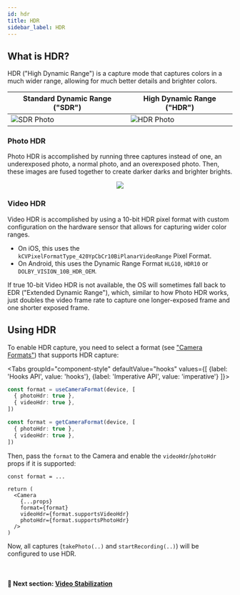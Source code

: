 ```yaml
---
id: hdr
title: HDR
sidebar_label: HDR
---
```



## What is HDR?

HDR ("High Dynamic Range") is a capture mode that captures colors in a much wider range, allowing for much better details and brighter colors.

|       Standard Dynamic Range ("SDR")       |         High Dynamic Range ("HDR")              |
|--------------------------------------------|-------------------------------------------------|
|   ![SDR Photo](/img/sdr_comparison.png)    |      ![HDR Photo](/img/hdr_comparison.png)      |

### Photo HDR

Photo HDR is accomplished by running three captures instead of one, an underexposed photo, a normal photo, and an overexposed photo. Then, these images are fused together to create darker darks and brighter brights.

<div align="center">
  <img class="doc-image" src="/img/hdr_photo_demo.webp" />
</div>

### Video HDR

Video HDR is accomplished by using a 10-bit HDR pixel format with custom configuration on the hardware sensor that allows for capturing wider color ranges.

* On iOS, this uses the `kCVPixelFormatType_420YpCbCr10BiPlanarVideoRange` Pixel Format.
* On Android, this uses the Dynamic Range Format `HLG10`, `HDR10` or `DOLBY_VISION_10B_HDR_OEM`.

If true 10-bit Video HDR is not available, the OS will sometimes fall back to EDR ("Extended Dynamic Range"), which, similar to how Photo HDR works, just doubles the video frame rate to capture one longer-exposed frame and one shorter exposed frame.

## Using HDR

To enable HDR capture, you need to select a format (see ["Camera Formats"](formats)) that supports HDR capture:

<Tabs
  groupId="component-style"
  defaultValue="hooks"
  values={[
    {label: 'Hooks API', value: 'hooks'},
    {label: 'Imperative API', value: 'imperative'}
  ]}>
<TabItem value="hooks">

```ts
const format = useCameraFormat(device, [
  { photoHdr: true },
  { videoHdr: true },
])
```

</TabItem>
<TabItem value="imperative">

```ts
const format = getCameraFormat(device, [
  { photoHdr: true },
  { videoHdr: true },
])
```

</TabItem>
</Tabs>

Then, pass the `format` to the Camera and enable the `videoHdr`/`photoHdr` props if it is supported:

```tsx
const format = ...

return (
  <Camera
    {...props}
    format={format}
    videoHdr={format.supportsVideoHdr}
    photoHdr={format.supportsPhotoHdr}
  />
)
```

Now, all captures (`takePhoto(..)` and `startRecording(..)`) will be configured to use HDR.

<br />

#### 🚀 Next section: [Video Stabilization](stabilization)
